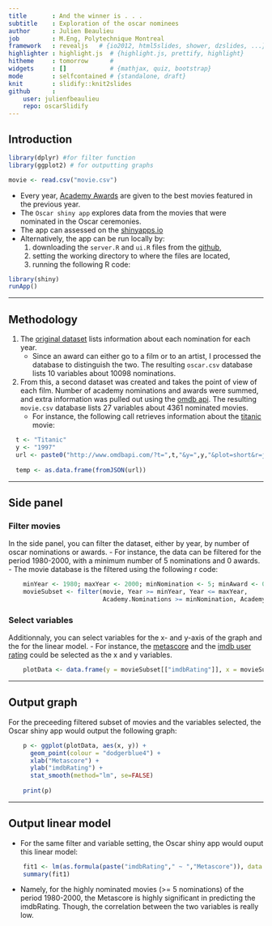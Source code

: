 ```yaml
---
title       : And the winner is . . .
subtitle    : Exploration of the oscar nominees
author      : Julien Beaulieu
job         : M.Eng, Polytechnique Montreal
framework   : revealjs   # {io2012, html5slides, shower, dzslides, ...}
highlighter : highlight.js  # {highlight.js, prettify, highlight}
hitheme     : tomorrow      # 
widgets     : []            # {mathjax, quiz, bootstrap}
mode        : selfcontained # {standalone, draft}
knit        : slidify::knit2slides
github      :
    user: julienfbeaulieu
    repo: oscarSlidify
---
```


## Introduction

```r
library(dplyr) #for filter function
library(ggplot2) # for outputting graphs

movie <- read.csv("movie.csv")
```


- Every year, [Academy Awards]("https://en.wikipedia.org/wiki/Academy_Awards") are given to the best movies featured in the previous year.
- The `Oscar shiny app` explores data from the movies that were nominated in the Oscar ceremonies.  
- The app can assessed on the [shinyapps.io]("https://jbeaulieu.shinyapps.io/oscar")
- Alternatively, the app can be run locally by:
  1. downloading the `server.R` and `ui.R` files from the [github]("https://github.com/julienfbeaulieu/oscar-project""), 
  2. setting the working directory to where the files are located,
  3. running the following R code:

```r
library(shiny)
runApp()
```


---

## Methodology
1. The [original dataset]("https://www.aggdata.com/free_data_awards_locations/academy_awards") lists information about each nomination for each year. 
    - Since an award can either go to a film or to an artist, I processed the database to distinguish the two. The resulting `oscar.csv` database lists 10 variables about 10098 nominations.
    
2. From this, a second dataset was created and takes the point of view of each film. Number of academy nominations and awards were summed, and extra information was pulled out using the [omdb api]("http://www.omdbapi.com/"). The resulting `movie.csv` database lists 27 variables about 4361 nominated movies.
    - For instance, the following call retrieves information about the [titanic]("https://en.wikipedia.org/wiki/Titanic_(1997_film)") movie:
 
```r
  t <- "Titanic"
  y <- "1997"
  url <- paste0("http://www.omdbapi.com/?t=",t,"&y=",y,"&plot=short&r=json")
  
  temp <- as.data.frame(fromJSON(url))
``` 

---


## Side panel

### Filter movies
In the side panel, you can filter the dataset, either by year, by number of oscar nominations or awards.
    - For instance, the data can be filtered for the period 1980-2000, with a minimum number of 5 nominations and 0 awards.
    - The movie database is the filtered using the following r code:
    
```r
    minYear <- 1980; maxYear <- 2000; minNomination <- 5; minAward <- 0
    movieSubset <- filter(movie, Year >= minYear, Year <= maxYear, 
                          Academy.Nominations >= minNomination, Academy.Awards >= minAward)
```
    
### Select variables
Additionnaly, you can select variables for the x- and y-axis of the graph and the for the linear model.
    - For instance, the [metascore]("https://en.wikipedia.org/wiki/Metacritic#Metascores") and the [imdb user rating]("https://en.wikipedia.org/wiki/Internet_Movie_Database") could be selected as the x and y variables.

```r
    plotData <- data.frame(y = movieSubset[["imdbRating"]], x = movieSubset[["Metascore"]])
```

---

## Output graph
For the preceeding filtered subset of movies and the variables selected, the Oscar shiny app would output the following graph:

```r
    p <- ggplot(plotData, aes(x, y)) + 
      geom_point(colour = "dodgerblue4") +
      xlab("Metascore") +
      ylab("imdbRating") +
      stat_smooth(method="lm", se=FALSE)
    
    print(p)
```

---

## Output linear model

- For the same filter and variable setting, the Oscar shiny app would ouput this linear model:

```r
    fit1 <- lm(as.formula(paste("imdbRating"," ~ ","Metascore")), data = movieSubset)
    summary(fit1)
```

- Namely, for the highly nominated movies (>= 5 nominations) of the period 1980-2000, the Metascore is highly significant in predicting the imdbRating. Though, the correlation between the two variables is really low.




